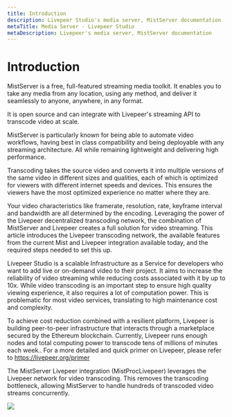 ```yaml
---
title: Introduction
description: Livepeer Studio's media server, MistServer documentation
metaTitle: Media Server - Livepeer Studio
metaDescription: Livepeer's media server, MistServer documentation
---
```


# Introduction

MistServer is a free, full-featured streaming media toolkit. It enables you to
take any media from any location, using any method, and deliver it seamlessly to
anyone, anywhere, in any format.

It is open source and can integrate with Livepeer's streaming API to transcode
video at scale.

MistServer is particularly known for being able to automate video workflows,
having best in class compatibility and being deployable with any streaming
architecture. All while remaining lightweight and delivering high performance.

Transcoding takes the source video and converts it into multiple versions of the
same video in different sizes and qualities, each of which is optimized for
viewers with different internet speeds and devices. This ensures the viewers
have the most optimized experience no matter where they are.

Your video characteristics like framerate, resolution, rate, keyframe interval
and bandwidth are all determined by the encoding. Leveraging the power of the
Livepeer decentralized transcoding network, the combination of MistServer and
Livepeer creates a full solution for video streaming. This article introduces
the Livepeer transcoding network, the available features from the current Mist
and Livepeer integration available today, and the required steps needed to set
this up.

Livepeer Studio is a scalable Infrastructure as a Service for developers who
want to add live or on-demand video to their project. It aims to increase the
reliability of video streaming while reducing costs associated with it by up to
10x. While video transcoding is an important step to ensure high quality viewing
experience, it also requires a lot of computation power. This is problematic for
most video services, translating to high maintenance cost and complexity.

To achieve cost reduction combined with a resilient platform, Livepeer is
building peer-to-peer infrastructure that interacts through a marketplace
secured by the Ethereum blockchain. Currently, Livepeer runs enough nodes and
total computing power to transcode tens of millions of minutes each week.. For a
more detailed and quick primer on Livepeer, please refer to
https://livepeer.org/primer

The MistServer Livepeer integration (MistProcLivepeer) leverages the Livepeer
network for video transcoding. This removes the transcoding bottleneck, allowing
MistServer to handle hundreds of transcoded video streams concurrently.

![](/docs-assets/mist-server/mistserver-intro.png)
